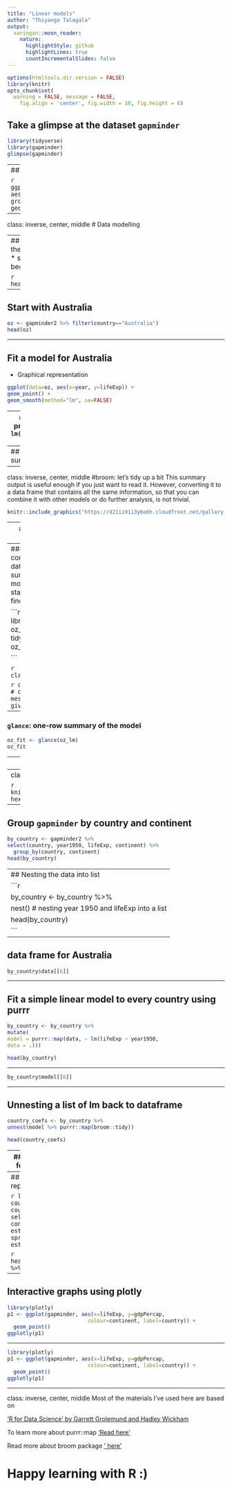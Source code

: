 ```yaml
---
title: "Linear models"
author: "Thiyanga Talagala"
output:
  xaringan::moon_reader:
    nature:
      highlightStyle: github
      highlightLines: true
      countIncrementalSlides: false
---
```


```r
options(htmltools.dir.version = FALSE)
library(knitr)
opts_chunk$set(
  warning = FALSE, message = FALSE, 
	fig.align = 'center', fig.width = 10, fig.height = 6)

```

## Take a glimpse at the dataset `gapminder`


```r
library(tidyverse)
library(gapminder)
glimpse(gapminder)
```

---
## Data visualisation

```r
ggplot(data=gapminder, aes(x=year, y=lifeExp, group=country)) +
geom_line(alpha=0.5)
```

---

class: inverse, center, middle
# Data modelling

---
## Transforming the variable `year`
* shift year to begin in 1950
```r
gapminder2 <- gapminder %>% mutate(year1950 = year-1950)
```

```r
head(gapminder2)
```
---

## Start with Australia


```r
oz <- gapminder2 %>% filter(country=="Australia")
head(oz)
```

---

## Fit a model for Australia

* Graphical representation
```r
ggplot(data=oz, aes(x=year, y=lifeExp)) +
geom_point() +
geom_smooth(method="lm", se=FALSE)
```

---
## Model fitting process 
```r
oz_lm <- lm(lifeExp~year1950, data=oz)
oz_lm
```

---
## Model fit summary
```r
summary(oz_lm)
```

---
class: inverse, center, middle
#broom: let's tidy up a bit
This summary output is useful enough if you just want to read it. However, converting it to a data frame that contains all the same information, so that you can combine it with other models or do further analysis, is not trivial.

```r
knitr::include_graphics("https://d21ii91i3y6o6h.cloudfront.net/gallery_images/from_proof/13592/large/1466619575/rstudio-hex-broom.png")
```
---
## Tidying functions

* `tidy` 

* `augment` 

* `glance` 

---
### `tidy`: constructs a data frame that summarizes the model's statistical findings

```r
library("broom")
oz_coef <- tidy(oz_lm)
oz_coef

```

```r
class(oz_coef)
```


```r
class(oz_lm) # oz_lm - the messy output given by `lm`
```

---
### `glance`:  one-row summary of the model

```r
oz_fit <- glance(oz_lm)
oz_fit

```
---
### `augment`:  add columns to the original data that was modeled

```r
oz_diag <- augment(oz_lm)
head(oz_diag)
```
---
class: inverse, center, middle
#Fit a simple linear model separately to every country

```r
knitr::include_graphics("https://d21ii91i3y6o6h.cloudfront.net/gallery_images/from_proof/13594/large/1466619666/rstudio-hex-purrr.png")
```
---

## Group `gapminder` by country and continent

```r
by_country <- gapminder2 %>%
select(country, year1950, lifeExp, continent) %>% 
  group_by(country, continent)
head(by_country)
```
---
## Nesting the data into list
```r
by_country <- by_country %>% 
  nest() # nesting year 1950 and lifeExp into a list
head(by_country)
```
---

## data frame for Australia

```r
by_country$data[[6]]
```

---

## Fit a simple linear model to every country using purrr

```r
by_country <- by_country %>%
mutate(
model = purrr::map(data, ~ lm(lifeExp ~ year1950,
data = .)))
```

```r
head(by_country)

```
---


```r
by_country$model[[6]]
```

---

## Unnesting a list of **lm** back to dataframe

```r
country_coefs <- by_country %>%
unnest(model %>% purrr::map(broom::tidy))
```

```r
head(country_coefs)
```
---
## Examine the fit for each country

```r
country_fit <- by_country %>%
unnest(model %>%
purrr::map(broom::glance))
```

```r
head(country_fit)
```

---
## Making a tidy report

```r
library(knitr)
country_coefs <- country_coefs %>%
select(country, continent, term, estimate) %>%
spread(term, estimate)
```

```r
head(country_coefs) %>% kable()
```

---
## Interactive graphs using plotly
```r
library(plotly)
p1 <- ggplot(gapminder, aes(x=lifeExp, y=gdpPercap, 
                          colour=continent, label=country)) +
  geom_point()
ggplotly(p1)
```

---

```r
library(plotly)
p1 <- ggplot(gapminder, aes(x=lifeExp, y=gdpPercap, 
                          colour=continent, label=country)) +
  geom_point()
ggplotly(p1)
```
---

class: inverse, center, middle
Most of the materials I've used here are based on 

['R for Data Science' by Garrett Grolemund and Hadley Wickham](http://r4ds.had.co.nz/)

To learn more about purrr::map ['Read here'](http://r4ds.had.co.nz/iteration.html#the-map-functions)

Read more about broom package [' here'](https://cran.r-project.org/web/packages/broom/vignettes/broom.html)

# Happy learning with R :)





